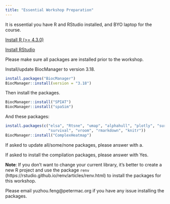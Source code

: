 ```yaml
--- 
title: "Essential Workshop Preparation"
---
```


It is essential you have R and RStudio installed, and BYO laptop for the course. 

[Install R (>= 4.3.0)](https://cran.ms.unimelb.edu.au/)

[Install RStudio](https://rstudio.com/products/rstudio/download/)

Please make sure all packages are installed prior to the workshop.

Install/update BiocManager to version 3.18.

```r
install.packages("BiocManager") 
BiocManager::install(version = "3.18") 
```

Then install the packages. 
```r
BiocManager::install("SPIAT") 
BiocManager::install("spaSim") 
```

And these packages:
```r
install.packages(c("elsa", "Rtsne", "umap", "alphahull", "plotly", "survminer", 
                   "survival", "vroom", "rmarkdown", "knitr"))
BiocManager::install("ComplexHeatmap")
```

If asked to update all/some/none packages, please answer with a. 

If asked to install the compilation packages, please answer with Yes. 

**Note**: If you don’t want to change your current library, it’s better to create a new R project and use the package `renv` (https://rstudio.github.io/renv/articles/renv.html) to install the packages for this workshop. 

Please email yuzhou.feng@petermac.org if you have any issue installing the packages.

